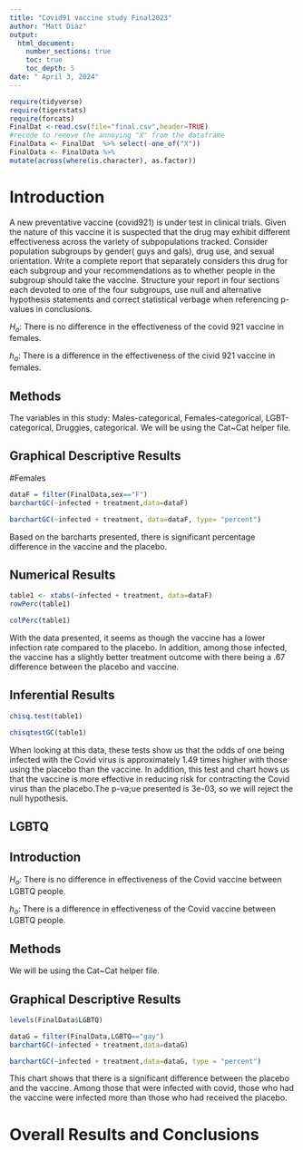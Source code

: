 ```yaml
---
title: "Covid91 vaccine study Final2023"
author: "Matt Diaz"
output: 
  html_document:
    number_sections: true
    toc: true
    toc_depth: 5
date: " April 3, 2024" 
---
```


```r
require(tidyverse)
require(tigerstats)
require(forcats)
FinalDat <-read.csv(file="final.csv",header=TRUE)
#recode to remove the annoying "X" from the dataframe
FinalData <- FinalDat  %>% select(-one_of("X"))
FinalData <- FinalData %>%
mutate(across(where(is.character), as.factor))
```

# Introduction

A new  preventative vaccine (covid921) is under test in clinical trials. Given the nature of this vaccine it is suspected that the drug may exhibit different effectiveness across the variety of subpopulations tracked. Consider population subgroups by gender( guys and gals), drug use, and sexual orientation. Write a complete report that separately considers this drug for each subgroup and your recommendations as to whether people in the subgroup should take the vaccine. Structure your report in four sections each devoted to one of the four subgroups, use null and alternative hypothesis statements and correct statistical verbage when referencing p-values in conclusions.

$H_o$: There is no difference in the effectiveness of the covid 921 vaccine in females.

$h_a$: There is a difference in the effectiveness of the civid 921 vaccine in females.

## Methods

The variables in this study: Males-categorical, Females-categorical, LGBT-categorical, Druggies, categorical. We will be using the Cat~Cat helper file. 

## Graphical Descriptive Results

#Females

```r
dataF = filter(FinalData,sex=="F")
barchartGC(~infected + treatment,data=dataF)
```

```r
barchartGC(~infected + treatment, data=dataF, type= "percent")
```

Based on the barcharts presented, there is significant percentage difference in the vaccine and the placebo.

## Numerical Results

```r
table1 <- xtabs(~infected + treatment, data=dataF)
rowPerc(table1)
```

```r
colPerc(table1)
```

With the data presented, it seems as though the vaccine has a lower infection rate compared to the placebo. In addition, among those infected, the vaccine has a slightly better treatment outcome with there being a .67 difference between the placebo and vaccine. 


## Inferential Results

```r
chisq.test(table1)
```


```r
chisqtestGC(table1)
```

When looking at this data, these tests show us that the odds of one being infected with the Covid virus is approximately 1.49 times higher with those using the placebo than the vaccine. In addition, this test and chart hows us that the vaccine is more effective in reducing risk for contracting the Covid virus than the placebo.The p-va;ue presented is 3e-03, so we will reject the null hypothesis. 


## LGBTQ

## Introduction

$H_o$: There is no difference in effectiveness of the Covid vaccine between LGBTQ people.

$h_a$: There is a difference in effectiveness of the Covid vaccine between LGBTQ people.

## Methods

We will be using the Cat~Cat helper file. 

## Graphical Descriptive Results

```r
levels(FinalData$LGBTQ)
```

```r
dataG = filter(FinalData,LGBTQ=="gay")
barchartGC(~infected + treatment,data=dataG)
```

```r
barchartGC(~infected + treatment,data=dataG, type = "percent")
```

This chart shows that there is a significant difference between the placebo and the vaccine. Among those that were infected with covid, those who had the vaccine were infected more than those who had received the placebo. 

# Overall Results and Conclusions








